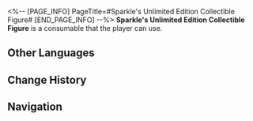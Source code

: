 <%-- [PAGE_INFO]
PageTitle=#Sparkle's Unlimited Edition Collectible Figure#
[END_PAGE_INFO] --%>
{{Consumable Infobox
|id          = 408628
|image       = Item Sparkle's Unlimited Edition Collectible Figure.png
|type        = Attack Consumables
|rarity      = 3
|effect      = Upon use, increases all allies' CRIT DMG by 36% for the next battle.
|description = A souvenir that (Trailblazer) sells on (Radiant Feldspar/The Trailblaze's Stern/The Tatalov/The Soaring Clock Hand)... Wait, no, you remember you bought a raccoon plushie! It was supposed to be the cute and mischievous figure of a little raccoon, so how'd it become a figure for this girl? How self-absorbed can one person be?
|effectType  = 
|effectType2 = 
|effectType3 = 
|recipe      = 
|source1     = [[Snack Vendor]]
|source2     = 
|source3     = 
}}
{{Description|''"Come on, Gray Hair. Why so serious? You gotta have fun! This toy can go a long way if you just kick it. Come have a try!"''<br />''"AGGHHGHGHHGHH! My toes!"''}}
'''Sparkle's Unlimited Edition Collectible Figure''' is a consumable that the player can use.

==Other Languages==
{{Other Languages
|en   = Sparkle's Unlimited Edition Collectible Figure
|zhs  = 「花火」珍藏不限量版玩偶
|zht  = 「花火」珍藏不限量版玩偶
|ja   = 「花火」の非数量限定版コレクション人形
|ko   = 「스파클」 언리미티드 컬렉터 에디션 인형
|es   = Muñeca de colección de Sparkle (ed. limitada)
|fr   = Figurine en édition illimitée de Sparkle
|ru   = Искорка: Ограниченное издание для коллекционеров
|th   = ฟิกเกอร์สะสมรุ่นลิมิเต็ดของ "Sparkle"
|vi   = Búp Bê Sparkle Phiên Bản Sưu Tập Không Giới Hạn
|de   = Sparkle-Puppe, unlimitierte Sammleredition
|id   = Sparkle's Unlimited Edition Collectible Figure
|pt   = Figure Colecionável de Edição Limitada da Sparkle
}}

==Change History==
{{Change History|2.3}}

==Navigation==
{{Consumable Navbox}}